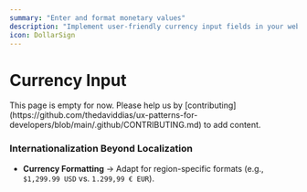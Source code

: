```yaml
---
summary: "Enter and format monetary values"
description: "Implement user-friendly currency input fields in your web applications. Learn best practices for number formatting, validation, and international currency handling."
icon: DollarSign
---
```



# Currency Input

<Callout type="warning">
  This page is empty for now. Please help us by
  [contributing](https://github.com/thedaviddias/ux-patterns-for-developers/blob/main/.github/CONTRIBUTING.md)
  to add content.
</Callout>

### Internationalization Beyond Localization

- **Currency Formatting** → Adapt for region-specific formats (e.g., `$1,299.99 USD` vs. `1.299,99 € EUR`).
